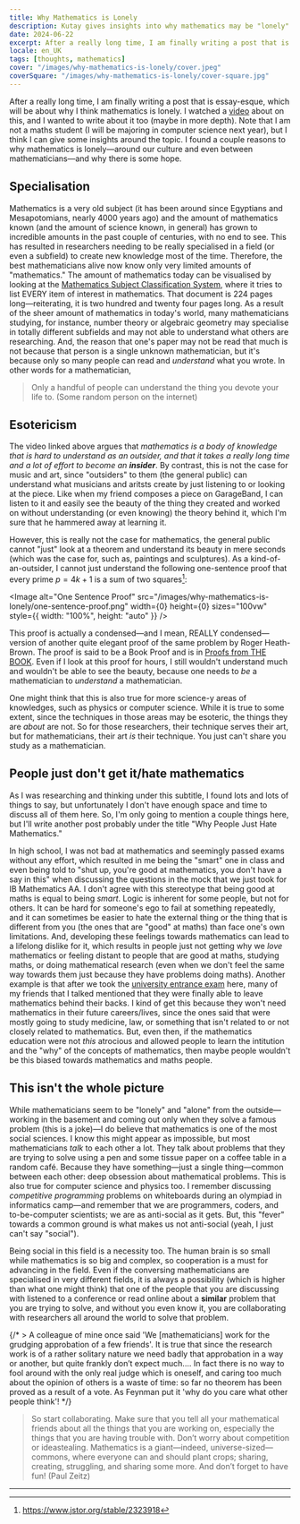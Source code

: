 ```yaml
---
title: Why Mathematics is Lonely
description: Kutay gives insights into why mathematics may be "lonely" and why that might not be the case.
date: 2024-06-22
excerpt: After a really long time, I am finally writing a post that is essay-esque, which will be about why I think mathematics is lonely. I watched a [video](https://www.youtube.com/watch?v=LEsI4kPEkgw) about on this, and I wanted to write about it too (maybe in more depth). Note that I am not a maths student (I will be majoring in computer science next year), but I think I can give some insights around the topic. I found a couple reasons to why mathematics is lonely—around our culture and even between mathematicians—and why there is some hope.
locale: en_UK
tags: [thoughts, mathematics]
cover: "/images/why-mathematics-is-lonely/cover.jpeg"
coverSquare: "/images/why-mathematics-is-lonely/cover-square.jpg"
---
```

After a really long time, I am finally writing a post that is essay-esque, which will be about why I
think mathematics is lonely. I watched a [video](https://www.youtube.com/watch?v=LEsI4kPEkgw) about on this,
and I wanted to write about it too (maybe in more depth). Note that I am not a maths student (I will
be majoring in computer science next year), but I think I can give some insights around the topic.
I found a couple reasons to why mathematics is lonely—around our culture and even between 
mathematicians—and why there is some hope.

## Specialisation

Mathematics is a very old subject (it has been around since Egyptians and Mesapotomians, nearly 4000 years ago)
and the amount of mathematics known (and the amount of science known, in general) has grown to incredible amounts in the
past couple of centuries, with no end to see. This has resulted in researchers needing to be really specialised in a field 
(or even a subfield) to create new knowledge most of the time. Therefore, the best mathematicians alive 
now know only very limited amounts of "mathematics." The amount of mathematics today can be visualised by looking 
at the [Mathematics Subject Classification System](https://msc2020.org/MSC_2020.pdf), where it tries to list EVERY item
of interest in mathematics. That document is 224 pages long—reiterating, it is two hundred and twenty four
pages long. As a result of the sheer amount of mathematics in today's world, many mathematicians 
studying, for instance, number theory or algebraic geometry may specialise in totally different subfields and
may not able to understand what others are researching. And, the reason that one's paper may not be read
that much is not because that person is a single unknown mathematician, but it's because only so many 
people can read and *understand* what you wrote. In other words for a mathematician,

> Only a handful of people can understand the thing you devote your life to. (Some random person on the internet)

## Esotericism

The video linked above argues that *mathematics is a body of knowledge that is hard to understand as an outsider, 
and that it takes a really long time and a lot of effort to become an **insider***. By contrast, this is not the case for 
music and art, since "outsiders" to them (the general public) can understand what musicians and aritsts create
by just listening to or looking at the piece. Like when my friend composes a piece on GarageBand, I can listen 
to it and easily see the beauty of the thing they created and worked on without understanding (or even knowing) 
the theory behind it, which I'm sure that he hammered away at learning it.

However, this is really not the case for mathematics, the general public cannot "just" look at a theorem and 
understand its beauty in mere seconds (which was the case for, such as, paintings and sculptures). As a kind-of-an-outsider,
I cannot just understand the following one-sentence proof that every prime $p = 4k + 1$ is a sum of two squares[^1]: 

<Image
  alt="One Sentence Proof"
  src="/images/why-mathematics-is-lonely/one-sentence-proof.png"
  width={0}
  height={0}
  sizes="100vw"
  style={{ width: "100%", height: "auto" }}
/>

This proof is actually a condensed—and I mean, REALLY condensed—version of another quite elegant proof of the
same problem by Roger Heath-Brown. The proof is said to be a Book Proof and is in [Proofs from THE BOOK](https://en.wikipedia.org/wiki/Proofs_from_THE_BOOK).
Even if I look at this proof for hours, I still wouldn't understand much and wouldn't be able to see the beauty, 
because one needs to *be* a mathematician to *understand* a mathematician.

One might think that this is also true for more science-y areas of knowledges, such as physics or computer science.
While it is true to some extent, since the techniques in those areas may be esoteric, the things they are _about_ are not.
So for those researchers, their technique serves their art, but for mathematicians, their art _is_ their technique.
You just can't share you study as a mathematician.

## People just don't get it/hate mathematics

As I was researching and thinking under this subtitle, I found lots and lots of things to say, but unfortunately 
I don't have enough space and time to discuss all of them here. So, I'm only going to mention a couple things here,
but I'll write another post probably under the title "Why People Just Hate Mathematics."

In high school,
I was not bad at mathematics and seemingly passed exams without any effort, which resulted in me being the "smart" one 
in class and even being told to "shut up, you're good at mathematics, you don't have a say in this" when discussing 
the questions in the mock that we just took for IB Mathematics AA.
I don't agree with this stereotype that being good at maths is equal to being *smart*. Logic is inherent for some people, 
but not for others. It can be hard for someone's ego to fail at something repeatedly, and it can sometimes be easier to 
hate the external thing or the thing that is different from you (the ones that are "good" at maths) than face one's own limitations.
And, developing these feelings towards mathematics can lead to a lifelong dislike for it, which results in people just 
not getting why we *love* mathematics or feeling distant to people that are good at maths, studying maths, or 
doing mathematical research (even when we don't feel the same way towards them just because they have problems doing maths). 
Another example is that after we took the [university entrance exam](https://www.mkutay.dev/posts/trying-to-go-to-college) here, 
many of my friends that I talked mentioned that they were finally able to leave mathematics behind their backs. I kind of get this because
they won't need mathematics in their future careers/lives, since the ones said that were mostly going to study medicine, law, 
or something that isn't related to or not closely related to mathematics. But, even then, if the mathematics education were 
not *this* atrocious and allowed people to learn the intitution and the "why" of the concepts of mathematics, then 
maybe people wouldn't be this biased towards mathematics and maths people.

## This isn't the whole picture

While mathematicians seem to be "lonely" and "alone" from the outside—working in the basement and coming out only when 
they solve a famous problem (this is a joke)—I do believe that mathematics is one of the most social sciences.
I know this might appear as impossible, but most mathematicians *talk* to each other a lot. They talk about problems that 
they are trying to solve using a pen and some tissue paper on a coffee table in a random café. Because they have 
something—just a single thing—common between each other: deep obsession about mathematical problems. This is also 
true for computer science and physics too. I remember discussing *competitive programming* problems on whiteboards
during an olympiad in informatics camp—and remember that we are programmers, coders, and to-be-computer scientists; 
we are as anti-social as it gets. But, this "fever" towards a common ground is what makes us not anti-social (yeah, I
just can't say "social").

Being social in this field is a necessity too. The human brain is so small while mathematics is so big and complex, 
so cooperation is a must for advancing in the field. Even if the conversing mathematicians are specialised in 
very different fields, it is always a possibility (which is higher than what one might think) that one of the 
people that you are discussing with listened to a conference or read online about a **similar** problem that 
you are trying to solve, and without you even know it, you are collaborating with researchers all around the world
to solve that problem.

{/* > A colleague of mine once said 'We [mathematicians] work for the grudging approbation of a few friends'. It is true that since the research work is of a rather solitary nature we need badly that approbation in a way or another, but quite frankly don’t expect much.... In fact there is no way to fool around with the only real judge which is oneself, and caring too much about the opinion of others is a waste of time: so far no theorem has been proved as a result of a vote. As Feynman put it 'why do you care what other people think'! */}

> So start collaborating. Make sure that you tell all your mathematical friends about all the things that you are working on, especially the things that you are having trouble with. Don’t worry about competition or ideastealing. Mathematics is a giant—indeed, universe-sized—commons, where everyone can and should plant crops; sharing, creating, struggling, and sharing some more. And don’t forget to have fun! (Paul Zeitz)

---

[^1]: https://www.jstor.org/stable/2323918